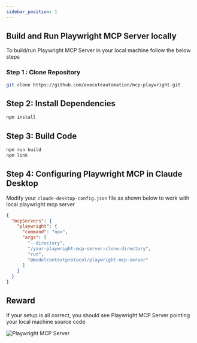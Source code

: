 ```yaml
---
sidebar_position: 1
---
```


## Build and Run Playwright MCP Server locally
To build/run Playwright MCP Server in your local machine follow the below steps

### Step 1 : Clone Repository

```bash
git clone https://github.com/executeautomation/mcp-playwright.git
```

## Step 2: Install Dependencies
```bash
npm install
```

## Step 3: Build Code
```bash
npm run build
npm link
```

## Step 4: Configuring Playwright MCP in Claude Desktop 

Modify your `claude-desktop-config.json` file as shown below to work with local playwright mcp server

```json
{
  "mcpServers": {
    "playwright": {
      "command": "npx",
      "args": [
        "--directory",
        "/your-playwright-mcp-server-clone-directory",
        "run",
        "@modelcontextprotocol/playwright-mcp-server"
      ]
    }
  }
}
```

## Reward
If your setup is all correct, you should see Playwright MCP Server pointing your local machine source code

![Playwright MCP Server](./img/mcp-server.png)
